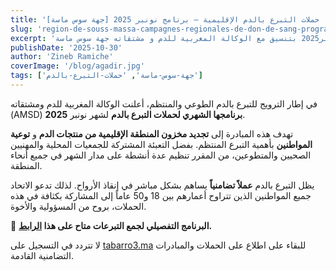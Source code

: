 ```yaml
---
title: '[جهة سوس ماسة] حملات التبرع بالدم الإقليمية – برنامج نونبر 2025 '
slug: 'region-de-souss-massa-campagnes-regionales-de-don-de-sang-programme-de-novembre-2025'
excerpt: 'البرنامج الشهري لحملات التبرع بالدم المقترح من طرف جمعية الامل للمتبرعين بالدم لجهة سوس ماسة لشهر نونبر2025 بتنسيق مع الوكالة المغربية للدم و مشتقاته جهة سوس ماسة'
publishDate: '2025-10-30'
author: 'Zineb Ramiche'
coverImage: '/blog/agadir.jpg'
tags: ['جهة-سوس-ماسة', 'حملات-التبرع-بالدم']
---
```


في إطار الترويج للتبرع بالدم الطوعي والمنتظم، أعلنت الوكالة المغربية للدم ومشتقاته (AMSD) **برنامجها الشهري لحملات التبرع بالدم** لشهر نونبر **2025**.

تهدف هذه المبادرة إلى **تجديد مخزون المنطقة الإقليمية من منتجات الدم** و **توعية المواطنين** بأهمية التبرع المنتظم. بفضل التعبئة المشتركة للجمعيات المحلية والمهنيين الصحيين والمتطوعين، من المقرر تنظيم عدة أنشطة على مدار الشهر في جميع أنحاء المنطقة.

يظل التبرع بالدم **عملاً تضامنياً** يساهم بشكل مباشر في إنقاذ الأرواح. لذلك تدعو الاتحاد جميع المواطنين الذين تتراوح أعمارهم بين 18 و50 عاماً إلى المشاركة بكثافة في هذه الحملات، بروح من المسؤولية والأخوة.

🔗 **البرنامج التفصيلي لجمع التبرعات متاح على هذا [الرابط](https://tabarro3.ma/campaigns).**

لا تتردد في التسجيل على [tabarro3.ma](http://tabarro3.ma) للبقاء على اطلاع على الحملات والمبادرات التضامنية القادمة.
